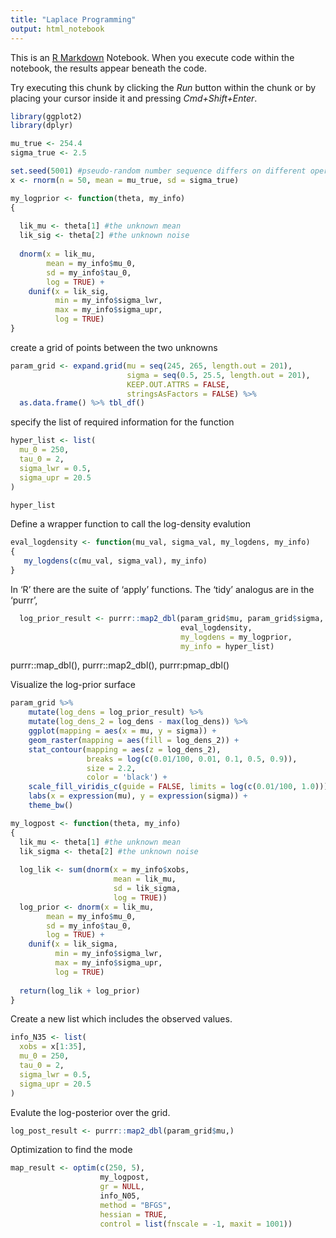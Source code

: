```yaml
---
title: "Laplace Programming"
output: html_notebook
---
```


This is an [R Markdown](http://rmarkdown.rstudio.com) Notebook. When you execute code within the notebook, the results appear beneath the code. 

Try executing this chunk by clicking the *Run* button within the chunk or by placing your cursor inside it and pressing *Cmd+Shift+Enter*. 

```r
library(ggplot2)
library(dplyr)
```

```r
mu_true <- 254.4
sigma_true <- 2.5

set.seed(5001) #pseudo-random number sequence differs on different operating system
x <- rnorm(n = 50, mean = mu_true, sd = sigma_true)
```

```r
my_logprior <- function(theta, my_info)
{
  
  lik_mu <- theta[1] #the unknown mean
  lik_sig <- theta[2] #the unknown noise
  
  dnorm(x = lik_mu, 
        mean = my_info$mu_0, 
        sd = my_info$tau_0,
        log = TRUE) + 
    dunif(x = lik_sig,
          min = my_info$sigma_lwr,
          max = my_info$sigma_upr,
          log = TRUE)
}
```


create a grid of points between the two unknowns

```r
param_grid <- expand.grid(mu = seq(245, 265, length.out = 201), 
                          sigma = seq(0.5, 25.5, length.out = 201),
                          KEEP.OUT.ATTRS = FALSE,
                          stringsAsFactors = FALSE) %>%
  as.data.frame() %>% tbl_df()
```

specify the list of required information for the function
```r
hyper_list <- list(
  mu_0 = 250,
  tau_0 = 2,
  sigma_lwr = 0.5,
  sigma_upr = 20.5
)

hyper_list
```

Define a wrapper function to call the log-density evalution
```r
eval_logdensity <- function(mu_val, sigma_val, my_logdens, my_info)
{
   my_logdens(c(mu_val, sigma_val), my_info)
}
```

In 'R' there are the suite of 'apply' functions. The 'tidy' analogus are in the 'purrr', 
```r
  log_prior_result <- purrr::map2_dbl(param_grid$mu, param_grid$sigma,
                                      eval_logdensity, 
                                      my_logdens = my_logprior,
                                      my_info = hyper_list)
```

purrr::map_dbl(), purrr::map2_dbl(), purrr:pmap_dbl()

Visualize the log-prior surface

```r
param_grid %>%
    mutate(log_dens = log_prior_result) %>%
    mutate(log_dens_2 = log_dens - max(log_dens)) %>%
    ggplot(mapping = aes(x = mu, y = sigma)) + 
    geom_raster(mapping = aes(fill = log_dens_2)) +
    stat_contour(mapping = aes(z = log_dens_2), 
                 breaks = log(c(0.01/100, 0.01, 0.1, 0.5, 0.9)),
                 size = 2.2,
                 color = 'black') +
    scale_fill_viridis_c(guide = FALSE, limits = log(c(0.01/100, 1.0))) + 
    labs(x = expression(mu), y = expression(sigma)) + 
    theme_bw()


```

```r
my_logpost <- function(theta, my_info)
{
  lik_mu <- theta[1] #the unknown mean
  lik_sigma <- theta[2] #the unknown noise
  
  log_lik <- sum(dnorm(x = my_info$xobs,
                       mean = lik_mu, 
                       sd = lik_sigma,
                       log = TRUE))
  log_prior <- dnorm(x = lik_mu, 
        mean = my_info$mu_0, 
        sd = my_info$tau_0,
        log = TRUE) + 
    dunif(x = lik_sigma,
          min = my_info$sigma_lwr,
          max = my_info$sigma_upr,
          log = TRUE)
  
  return(log_lik + log_prior)
}
```

Create a new list which includes the observed values.

```r
info_N35 <- list(
  xobs = x[1:35],
  mu_0 = 250,
  tau_0 = 2,
  sigma_lwr = 0.5,
  sigma_upr = 20.5
)

```

Evalute the log-posterior over the grid.
```r
log_post_result <- purrr::map2_dbl(param_grid$mu,)
```

Optimization to find the mode
```r
map_result <- optim(c(250, 5), 
                    my_logpost,
                    gr = NULL,
                    info_N05, 
                    method = "BFGS",
                    hessian = TRUE,
                    control = list(fnscale = -1, maxit = 1001))
```